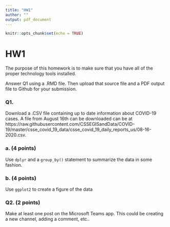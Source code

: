 ```yaml
---
title: "HW1"
author: ""
output: pdf_document
---
```


```r
knitr::opts_chunk$set(echo = TRUE)
```
# HW1

The purpose of this homework is to make sure that you have all of the proper technology tools installed. 

Answer Q1 using a .RMD file. Then upload that source file and a PDF output file to Github for your submission.

### Q1. 

Download a .CSV file containing up to date information about COVID-19 cases. A file from August 16th can be downloaded can be at https://raw.githubusercontent.com/CSSEGISandData/COVID-19/master/csse_covid_19_data/csse_covid_19_daily_reports_us/08-16-2020.csv.


### a. (4 points)
Use `dplyr` and a `group_by()` statement to summarize the data in some fashion.

### b. (4 points)
Use `ggplot2` to create a figure of the data

### Q2. (2 points)

Make at least one post on the Microsoft Teams app. This could be creating a new channel, adding a comment, etc..
